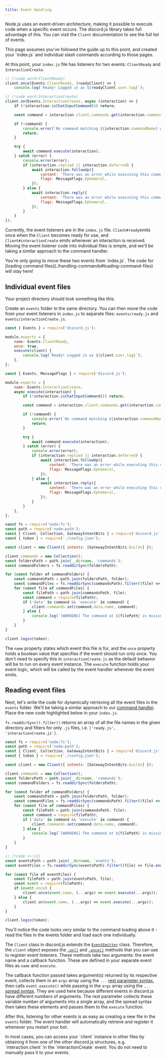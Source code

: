 ```yaml
---
title: Event Handling
---
```



Node.js uses an event-driven architecture, making it possible to execute code when a specific event occurs. The discord.js library takes full advantage of this. You can visit the `Client` documentation to see the full list of events.

<Callout>
	This page assumes you've followed the guide up to this point, and created your `index.js` and individual slash
	commands according to those pages.
</Callout>

At this point, your `index.js` file has listeners for two events: `ClientReady` and `InteractionCreate`.

```js title="index.js"
// [!code word:ClientReady]
client.once(Events.ClientReady, (readyClient) => {
	console.log(`Ready! Logged in as ${readyClient.user.tag}`);

// [!code word:InteractionCreate]
client.on(Events.InteractionCreate, async (interaction) => {
	if (!interaction.isChatInputCommand()) return;

	const command = interaction.client.commands.get(interaction.commandName);

	if (!command) {
		console.error(`No command matching ${interaction.commandName} was found.`);
		return;
	}

	try {
		await command.execute(interaction);
	} catch (error) {
		console.error(error);
		if (interaction.replied || interaction.deferred) {
			await interaction.followUp({
				content: 'There was an error while executing this command!',
				flags: MessageFlags.Ephemeral,
			});
		} else {
			await interaction.reply({
				content: 'There was an error while executing this command!',
				flags: MessageFlags.Ephemeral,
			});
		}
	}
});
```

Currently, the event listeners are in the `index.js` file. `Client#ready`emits once when the `Client` becomes ready for use, and `Client#interactionCreate` emits whenever an interaction is received. Moving the event listener code into individual files is simple, and we'll be taking a similar approach to the command handler.

<Callout type="warn">
	You're only going to move these two events from `index.js`. The code for [loading command
	files](./handling-commands#loading-command-files) will stay here!
</Callout>

## Individual event files

Your project directory should look something like this:

<Files>
	<Folder name="discord-bot" defaultOpen>
		<Folder name="commands" defaultOpen />
		<Folder name="node_modules" defaultOpen />
		<File name="config.json" />
		<File name="deploy-commands.js" />
		<File name="index.js" />
		<File name="package-lock.json" />
		<File name="package.json" />
	</Folder>
</Files>

Create an `events` folder in the same directory. You can then move the code from your event listeners in `index.js` to separate files: `events/ready.js` and `events/interactionCreate.js`.

```js tab="Ready Handler" title="events/ready.js"
const { Events } = require('discord.js');

module.exports = {
	name: Events.ClientReady,
	once: true,
	execute(client) {
		console.log(`Ready! Logged in as ${client.user.tag}`);
	},
};
```

```js tab="Interaction Handler" title="events/interactionCreate.js"
const { Events, MessageFlags } = require('discord.js');

module.exports = {
	name: Events.InteractionCreate,
	async execute(interaction) {
		if (!interaction.isChatInputCommand()) return;

		const command = interaction.client.commands.get(interaction.commandName);

		if (!command) {
			console.error(`No command matching ${interaction.commandName} was found.`);
			return;
		}

		try {
			await command.execute(interaction);
		} catch (error) {
			console.error(error);
			if (interaction.replied || interaction.deferred) {
				await interaction.followUp({
					content: 'There was an error while executing this command!',
					flags: MessageFlags.Ephemeral,
				});
			} else {
				await interaction.reply({
					content: 'There was an error while executing this command!',
					flags: MessageFlags.Ephemeral,
				});
			}
		}
	},
};
```

```js title="index.js" tab="Main File (after removing events)"
const fs = require('node:fs');
const path = require('node:path');
const { Client, Collection, GatewayIntentBits } = require('discord.js');
const { token } = require('./config.json');

const client = new Client({ intents: [GatewayIntentBits.Guilds] });

client.commands = new Collection();
const foldersPath = path.join(__dirname, 'commands');
const commandFolders = fs.readdirSync(foldersPath);

for (const folder of commandFolders) {
	const commandsPath = path.join(foldersPath, folder);
	const commandFiles = fs.readdirSync(commandsPath).filter((file) => file.endsWith('.js'));
	for (const file of commandFiles) {
		const filePath = path.join(commandsPath, file);
		const command = require(filePath);
		if ('data' in command && 'execute' in command) {
			client.commands.set(command.data.name, command);
		} else {
			console.log(`[WARNING] The command at ${filePath} is missing a required "data" or "execute" property.`);
		}
	}
}

client.login(token);
```

The `name` property states which event this file is for, and the `once` property holds a boolean value that specifies if the event should run only once. You don't need to specify this in `interactionCreate.js` as the default behavior will be to run on every event instance. The `execute` function holds your event logic, which will be called by the event handler whenever the event emits.

## Reading event files

Next, let's write the code for dynamically retrieving all the event files in the `events` folder. We'll be taking a similar approach to our [command handler](./handling-commands). Place the new code highlighted below in your `index.js`.

`fs.readdirSync().filter()` returns an array of all the file names in the given directory and filters for only `.js` files, i.e. `['ready.js', 'interactionCreate.js']`.

```js title="index.js"
const fs = require('node:fs');
const path = require('node:path');
const { Client, Collection, GatewayIntentBits } = require('discord.js');
const { token } = require('./config.json');

const client = new Client({ intents: [GatewayIntentBits.Guilds] });

client.commands = new Collection();
const foldersPath = path.join(__dirname, 'commands');
const commandFolders = fs.readdirSync(foldersPath);

for (const folder of commandFolders) {
	const commandsPath = path.join(foldersPath, folder);
	const commandFiles = fs.readdirSync(commandsPath).filter((file) => file.endsWith('.js'));
	for (const file of commandFiles) {
		const filePath = path.join(commandsPath, file);
		const command = require(filePath);
		if ('data' in command && 'execute' in command) {
			client.commands.set(command.data.name, command);
		} else {
			console.log(`[WARNING] The command at ${filePath} is missing a required "data" or "execute" property.`);
		}
	}
}

// [!code ++:12]
const eventsPath = path.join(__dirname, 'events');
const eventFiles = fs.readdirSync(eventsPath).filter((file) => file.endsWith('.js'));

for (const file of eventFiles) {
	const filePath = path.join(eventsPath, file);
	const event = require(filePath);
	if (event.once) {
		client.once(event.name, (...args) => event.execute(...args));
	} else {
		client.on(event.name, (...args) => event.execute(...args));
	}
}

client.login(token);
```

You'll notice the code looks very similar to the command loading above it - read the files in the events folder and load each one individually.

The `Client` class in discord.js extends the [`EventEmitter`](https://nodejs.org/api/events.html#events_class_eventemitter) class. Therefore, the `client` object exposes the [`.on()`](https://nodejs.org/api/events.html#events_emitter_on_eventname_listener) and [`.once()`](https://nodejs.org/api/events.html#events_emitter_once_eventname_listener) methods that you can use to register event listeners. These methods take two arguments: the event name and a callback function. These are defined in your separate event files as `name` and `execute`.

The callback function passed takes argument(s) returned by its respective event, collects them in an `args` array using the `...` [rest parameter syntax](https://developer.mozilla.org/en-US/docs/Web/JavaScript/Reference/Functions/rest_parameters), then calls `event.execute()` while passing in the `args` array using the `...` [spread syntax](https://developer.mozilla.org/en-US/docs/Web/JavaScript/Reference/Operators/Spread_syntax). They are used here because different events in discord.js have different numbers of arguments. The rest parameter collects these variable number of arguments into a single array, and the spread syntax then takes these elements and passes them to the `execute` function.

After this, listening for other events is as easy as creating a new file in the `events` folder. The event handler will automatically retrieve and register it whenever you restart your bot.

<Callout>
	In most cases, you can access your `client` instance in other files by obtaining it from one of the other discord.js
	structures, e.g. `interaction.client` in the `interactionCreate` event. You do not need to manually pass it to your
	events.
</Callout>
